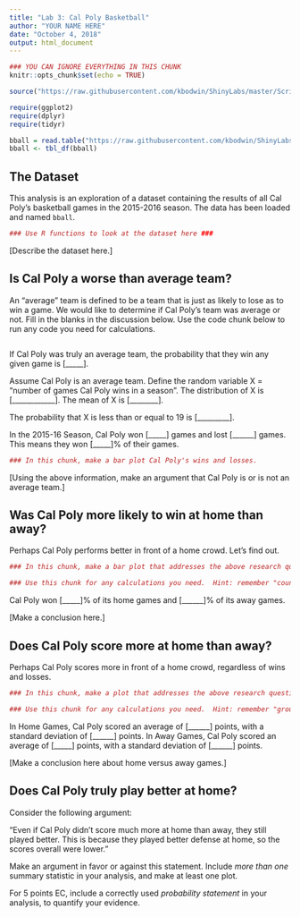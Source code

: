 ```yaml
---
title: "Lab 3: Cal Poly Basketball"
author: "YOUR NAME HERE"
date: "October 4, 2018"
output: html_document
---
```


```r
### YOU CAN IGNORE EVERYTHING IN THIS CHUNK
knitr::opts_chunk$set(echo = TRUE)

source("https://raw.githubusercontent.com/kbodwin/ShinyLabs/master/Scripts/packageLoaders2.R")

require(ggplot2)
require(dplyr)
require(tidyr)

bball = read.table("https://raw.githubusercontent.com/kbodwin/ShinyLabs/master/Datasets/cp_bball.csv", header = TRUE)
bball <- tbl_df(bball)

```

## The Dataset

This analysis is an exploration of a dataset containing the results of all Cal Poly's basketball games in the 2015-2016 season.  The data has been loaded and named `bball`.


```r
### Use R functions to look at the dataset here ###
```

[Describe the dataset here.]

## Is Cal Poly a worse than average team?

An "average" team is defined to be a team that is just as likely to lose as to win a game.  We would like to determine if Cal Poly's team was average or not.  Fill in the blanks in the discussion below.  Use the code chunk below to run any code you need for calculations.

```r

```

If Cal Poly was truly an average team, the probability that they win any given game is [_____].

Assume Cal Poly is an average team.  Define the random variable X = "number of games Cal Poly wins in a season".  The distribution of X is [____________].  The mean of X is [________].

The probability that X is less than or equal to 19 is [_________].


In the 2015-16 Season, Cal Poly won [_____] games and lost [______] games.  This means they won [_____]% of their games.

```r
### In this chunk, make a bar plot Cal Poly's wins and losses.
```



[Using the above information, make an argument that Cal Poly is or is not an average team.]


## Was Cal Poly more likely to win at home than away?

Perhaps Cal Poly performs better in front of a home crowd.  Let's find out.

```r
### In this chunk, make a bar plot that addresses the above research question.
```

```r
### Use this chunk for any calculations you need.  Hint: remember "count"
```

Cal Poly won [_____]% of its home games and [______]% of its away games.

[Make a conclusion here.]

## Does Cal Poly score more at home than away?

Perhaps Cal Poly scores more in front of a home crowd, regardless of wins and losses.

```r
### In this chunk, make a plot that addresses the above research question.
```

```r
### Use this chunk for any calculations you need.  Hint: remember "group_by" and "summarize_at"
```

In Home Games, Cal Poly scored an average of [______] points, with a standard deviation of [______] points.  In Away Games, Cal Poly scored an average of [_____] points, with a standard deviation of [______] points.

[Make a conclusion here about home versus away games.]

## Does Cal Poly truly play better at home?

Consider the following argument:

"Even if Cal Poly didn't score much more at home than away, they still played better.  This is because they played better defense at home, so the scores overall were lower."

Make an argument in favor or against this statement.  Include *more than one* summary statistic in your analysis, and make at least one plot.

For 5 points EC, include a correctly used *probability statement* in your analysis, to quantify your evidence.
